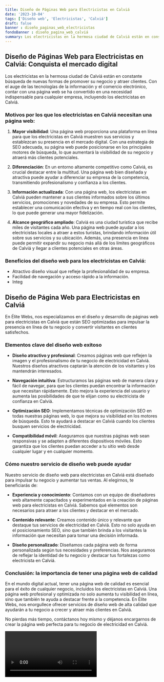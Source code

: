 ```yaml
---
title: Diseño de Páginas Web para Electricistas en Calviá
date: '2023-10-04'
tags: ['Diseño web', 'Electricistas', 'Calviá']
draft: false
banner : diseño_paginas_web_electricistas
fondoBanner : diseño_pagina_web_calviá
summary: Los electricistas en la hermosa ciudad de Calviá están en constante búsqueda de nuevas formas de promover su negocio y atraer clientes. Con el auge de las tecnologías de la información y el comercio electrónico, contar con una página web se ha convertido en una necesidad indispensable para cualquier empresa, incluyendo los electricistas en Calviá.
---
```


## Diseño de Páginas Web para Electricistas en Calviá: Conquista el mercado digital

Los electricistas en la hermosa ciudad de Calviá están en constante búsqueda de nuevas formas de promover su negocio y atraer clientes. Con el auge de las tecnologías de la información y el comercio electrónico, contar con una página web se ha convertido en una necesidad indispensable para cualquier empresa, incluyendo los electricistas en Calviá.

### Motivos por los que los electricistas en Calviá necesitan una página web:

1. **Mayor visibilidad**: Una página web proporciona una plataforma en línea para que los electricistas en Calviá muestren sus servicios y establezcan su presencia en el mercado digital. Con una estrategia de SEO adecuada, su página web puede posicionarse en los principales motores de búsqueda, lo que aumentará la visibilidad de su negocio y atraerá más clientes potenciales.

2. **Diferenciación**: En un entorno altamente competitivo como Calviá, es crucial destacar entre la multitud. Una página web bien diseñada y atractiva puede ayudar a diferenciar su empresa de la competencia, transmitiendo profesionalismo y confianza a los clientes.

3. **Información actualizada**: Con una página web, los electricistas en Calviá pueden mantener a sus clientes informados sobre los últimos servicios, promociones y novedades de su empresa. Esto permite establecer una comunicación efectiva y en tiempo real con los clientes, lo que puede generar una mayor fidelización.

4. **Alcance geográfico ampliado**: Calviá es una ciudad turística que recibe miles de visitantes cada año. Una página web puede ayudar a los electricistas locales a atraer a estos turistas, brindando información útil sobre sus servicios y su ubicación. Además, una presencia en línea puede permitir expandir su negocio más allá de los límites geográficos de Calviá y llegar a clientes potenciales en otras áreas.

### Beneficios del diseño web para los electricistas en Calviá:

- Atractivo diseño visual que refleje la profesionalidad de su empresa.
- Facilidad de navegación y acceso rápido a la información.
- Integ

<GifSeo />

<Cta />

## Diseño de Página Web para Electricistas en Calviá

En Élite Webs, nos especializamos en el diseño y desarrollo de páginas web para electricistas en Calviá que están SEO optimizadas para impulsar la presencia en línea de tu negocio y convertir visitantes en clientes satisfechos.

### Elementos clave del diseño web exitoso

- **Diseño atractivo y profesional**: Creamos páginas web que reflejen la imagen y el profesionalismo de tu negocio de electricidad en Calviá. Nuestros diseños atractivos captarán la atención de los visitantes y los mantendrán interesados.

- **Navegación intuitiva**: Estructuramos las páginas web de manera clara y fácil de navegar, para que los clientes puedan encontrar la información que necesitan rápidamente. Esto mejora la experiencia del usuario y aumenta las posibilidades de que te elijan como su electricista de confianza en Calviá.

- **Optimización SEO**: Implementamos técnicas de optimización SEO en todas nuestras páginas web, lo que mejora su visibilidad en los motores de búsqueda. Esto te ayudará a destacar en Calviá cuando los clientes busquen servicios de electricidad.

- **Compatibilidad móvil**: Aseguramos que nuestras páginas web sean responsivas y se adapten a diferentes dispositivos móviles. Esto garantiza que los clientes puedan acceder a tu sitio web desde cualquier lugar y en cualquier momento.

### Cómo nuestro servicio de diseño web puede ayudar

Nuestro servicio de diseño web para electricistas en Calviá está diseñado para impulsar tu negocio y aumentar tus ventas. Al elegirnos, te beneficiarás de:

- **Experiencia y conocimiento**: Contamos con un equipo de diseñadores web altamente capacitados y experimentados en la creación de páginas web para electricistas en Calviá. Sabemos qué elementos son necesarios para atraer a los clientes y destacar en el mercado.

- **Contenido relevante**: Creamos contenido único y relevante que destaque tus servicios de electricidad en Calviá. Esto no solo ayuda en el posicionamiento SEO, sino que también brinda a los visitantes la información que necesitan para tomar una decisión informada.

- **Diseño personalizado**: Diseñamos cada página web de forma personalizada según tus necesidades y preferencias. Nos aseguramos de reflejar la identidad de tu negocio y destacar tus fortalezas como electricista en Calviá.

### Conclusión: la importancia de tener una página web de calidad

En el mundo digital actual, tener una página web de calidad es esencial para el éxito de cualquier negocio, incluidos los electricistas en Calviá. Una página web profesional y optimizada no solo aumenta tu visibilidad en línea, sino que también te ayuda a destacar frente a la competencia. En Élite Webs, nos enorgullece ofrecer servicios de diseño web de alta calidad que ayudarán a tu negocio a crecer y atraer más clientes en Calviá.

No pierdas más tiempo, contáctanos hoy mismo y déjanos encargarnos de crear la página web perfecta para tu negocio de electricidad en Calviá.

<Video />

<CtaBot job='Electricistas' city='Calviá'/>

<Gmaps query='Calviá+españa+maps' />